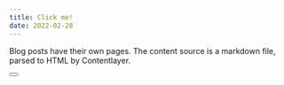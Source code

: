 ```yaml
---
title: Click me!
date: 2022-02-28
---
```


Blog posts have their own pages. The content source is a markdown file, parsed to HTML by Contentlayer.



<Button title="test"/>
